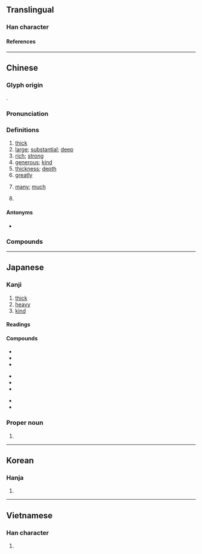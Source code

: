{{character info}}
==Translingual==

===Han character===
{{stroke order|strokes=9}}
{{Han char|rn=27|rad=厂|as=07|sn=9|four=71247|canj=MAND|ids=⿸厂⿱日子}}

====References====
{{Han ref|kx=0161.260|dkj=02949|dj=0368.060|hdz=10072.060|uh=539A}}

----

==Chinese==
{{zh-forms|alt=垕}}

===Glyph origin===
{{Han etym}}
{{Han compound|厂|𣆪|ls=ic}}.

===Pronunciation===
{{zh-pron
|m=hòu
|dg=ху3
|c=hau5
|c-t=heu4
|h=pfs=heu
|j=hou3
|md=gâu/hâiu
|md_note=gâu - colloquial; hâiu - literary
|mn=qz:hiǒ/tw,xm,zz:hō͘/qz:kǎu/tw,xm,zz,sg:kāu
|mn_note=hiǒ/hō͘ - literary; kǎu/kāu - vernacular
|mn-t=gao6
|w=3hheu
|mc=y
|oc=y
|ca=LL-Q9186-Justinrleung-厚.wav
|cat=a,n,adv,pn
}}

===Definitions===
{{zh-hanzi}}

# [[thick]]
# [[large]]; [[substantial]]; [[deep]]
# [[rich]]; [[strong]]
# [[generous]]; [[kind]]
# [[thickness]]; [[depth]]
# [[greatly]]
# {{lb|zh|Min Nan}} [[many]]; [[much]]
# {{zh-div|鎮}} {{place|zh|t=Hou|town|county/Lantian|sub-provincial city/Xi'an|province/Shaanxi|c/China}}

====Antonyms====
* {{zh-l|薄|thin}}

===Compounds===
{{zh-der|交厚|仁厚|優厚|卑禮厚幣|卑辭厚禮|厚交|厚今薄古|厚利|厚厚敦敦|厚古薄今|厚味|厚味臘毒|厚墩墩|厚壁組織|厚實|厚度|厚彼薄此|厚待|厚德|厚德載物|厚德載福|厚恩|厚情|厚意|厚愛|厚擾|厚望|厚朴|厚此薄彼|厚澤|厚生|厚生省|厚皮香|厚祿|厚祿高官|厚禮|厚秩|厚糈|厚臉皮|厚葬|厚薄|厚誣|厚誼|厚貌深情|厚貺|厚載|厚遇|厚道|厚酬|厚重|厚顏|厚顏無恥|厚黑學|含蓄渾厚|和厚|多藏厚亡|天高地厚|宅心仁厚|宅心忠厚|官高祿厚|富厚|寬厚|尊官厚祿|嵩厚|席豐履厚|幣厚言甘|得天獨厚|德厚|德厚流光|忠厚|忠厚老實|憨厚|才高行厚|扳厚|敦厚|未可厚非|樸厚|民淳俗厚|沉厚|沉厚寡言|深厚|深情厚誼|淳厚|渾厚|溫厚|溫柔敦厚|濃厚|無可厚非|爛忠厚|甘言厚幣|甘言厚禮|相厚|積厚流光|節用厚生|篤厚|純厚|膏粱厚味|臉皮厚|薄厚|親厚|謙厚|謙恭厚道|謹厚|豐功厚利|豐厚|質直渾厚|醇厚|重厚|重厚少文|雄厚|面皮厚|高位厚祿|高天厚地|高官厚祿|高情厚意|高情厚愛|高情厚誼|高爵厚祿|坤厚|厚坪}}

----

==Japanese==

===Kanji===
{{ja-kanji|grade=5|rs=厂07}}

# [[thick]]
# [[heavy]]
# [[kind]]

====Readings====
{{ja-readings
|goon=こう
|kanon=こう
|kun=あつ-い, あつ, あか
|nanori=あ, あっ
}}

====Compounds====
{{top3}}
* {{ja-r|温厚|おんこう}}
* {{ja-r|厚顔無恥|こうがんむち}}
* {{ja-r|深厚|しんこう}}
{{mid3}}
* {{ja-r|厚生|こうせい}}
* {{ja-r|厚労省|こうろうしょう}}
* {{ja-r|厚労相|こうろうしょう}}
{{mid3}}
* {{ja-r|氷厚|ひょうこう}}
* {{ja-r|厚紙|あつがみ}}
{{bottom}}

===Proper noun===
{{ja-pos|あつし|proper}}

# {{given name|ja|male|sort=あつし}}

----

==Korean==

===Hanja===
{{ko-hanja|후}}

# {{rfdef|ko|sort=厂07}}

----

==Vietnamese==

===Han character===
{{vi-readings|reading=[[hậu]]|rs=厂07}}

# {{rfdef|vi|sort=厂07}}